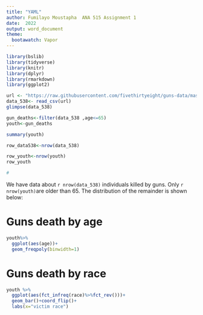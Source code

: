 ```yaml
---
title: "YAML"
author: Fumilayo Moustapha  ANA 515 Assignment 1 
date:  2022
output: word_document
theme: 
  bootawatch: Vapor
---
```

```r
library(bslib)
library(tidyverse)
library(knitr)
library(dplyr)
library(rmarkdown)
library(ggplot2)
```

```r
url <- "https://raw.githubusercontent.com/fivethirtyeight/guns-data/master/full_data.csv"
data_538<- read_csv(url)
glimpse(data_538)

```

```r
gun_deaths<-filter(data_538 ,age<=65)
youth<-gun_deaths
```

```r
summary(youth)
```

```r
row_data538<-nrow(data_538)
```

```r
row_youth<-nrow(youth)
row_youth
```

```r
#
```

We have data about `r nrow(data_538)` individuals killed by guns.
Only `r nrow(youth)`are older than 65. 
The distribution of the remainder is shown below:

# Guns death by age

```r
youth%>%
  ggplot(aes(age))+
  geom_freqpoly(binwidth=1)

```

# Guns death by race

```r

youth %>%
  ggplot(aes(fct_infreq(race)%>%fct_rev()))+
  geom_bar()+coord_flip()+
  labs(x="victim race")
```

